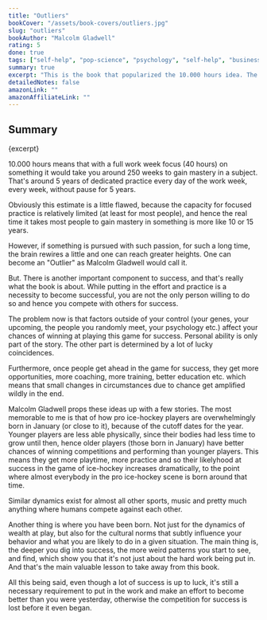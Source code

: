 ```yaml
---
title: "Outliers"
bookCover: "/assets/book-covers/outliers.jpg"
slug: "outliers"
bookAuthor: "Malcolm Gladwell"
rating: 5
done: true
tags: ["self-help", "pop-science", "psychology", "self-help", "business" ]
summary: true
excerpt: "This is the book that popularized the 10.000 hours idea. The main idea behind the rule is this: There exists a level of mastery that can be achieved for any kind of subject, after having deliberately practiced and studied it for at least 10.000 hours."
detailedNotes: false
amazonLink: ""
amazonAffiliateLink: ""
---
```


## Summary 

<p>{excerpt}</p>

10.000 hours means that with a full work week focus (40 hours) on something it would take you around 250 weeks to gain mastery in a subject. That's around 5 years of dedicated practice every day of the work week, every week, without pause for 5 years. 

Obviously this estimate is a little flawed, because the capacity for focused practice is relatively limited (at least for most people), and hence the real time it takes most people to gain mastery in something is more like 10 or 15 years. 

However, if something is pursued with such passion, for such a long time, the brain rewires a little and one can reach greater heights. One can become an "Outlier" as Malcolm Gladwell would call it. 

But. There is another important component to success, and that's really what the book is about. While putting in the effort and practice is a necessity to become successful, you are not the only person willing to do so and hence you compete with others for success. 

The problem now is that factors outside of your control (your genes, your upcoming, the people you randomly meet, your psychology etc.) affect your chances of winning at playing this game for success. Personal ability is only part of the story. The other part is determined by a lot of lucky coincidences. 

Furthermore, once people get ahead in the game for success, they get more opportunities, more coaching, more training, better education etc. which means that small changes in circumstances due to chance get amplified wildly in the end. 

Malcolm Gladwell props these ideas up with a few stories. The most memorable to me is that of how pro ice-hockey players are overwhelmingly born in January (or close to it), because of the cutoff dates for the year. Younger players are less able physically, since their bodies had less time to grow until then, hence older players (those born in January) have better chances of winning competitions and performing than younger players. This means they get more playtime, more practice and so their likelyhood at success in the game of ice-hockey increases dramatically, to the point where almost everybody in the pro ice-hockey scene is born around that time. 

Similar dynamics exist for almost all other sports, music and pretty much anything where humans compete against each other. 

Another thing is where you have been born. Not just for the dynamics of wealth at play, but also for the cultural norms that subtly influence your behavior and what you are likely to do in a given situation. The main thing is, the deeper you dig into success, the more weird patterns you start to see, and find, which show you that it's not just about the hard work being put in. And that's the main valuable lesson to take away from this book.

All this being said, even though a lot of success is up to luck, it's still a necessary requirement to put in the work and make an effort to become better than you were yesterday, otherwise the competition for success is lost before it even began. 
